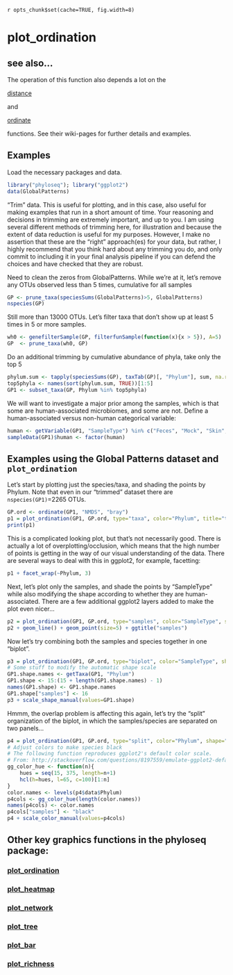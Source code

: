 `r opts_chunk$set(cache=TRUE, fig.width=8)`
<link href="http://kevinburke.bitbucket.org/markdowncss/markdown.css" rel="stylesheet"></link>


# plot_ordination

## see also...
The operation of this function also depends a lot on the 

[distance](https://github.com/joey711/phyloseq/wiki/distance)

and

[ordinate](https://github.com/joey711/phyloseq/wiki/ordinate)

functions. See their wiki-pages for further details and examples.

## Examples

Load the necessary packages and data.
```r
library("phyloseq"); library("ggplot2")
data(GlobalPatterns)
```

"Trim" data. This is useful for plotting, and in this case, also useful for making examples that run in a short amount of time. Your reasoning and decisions in trimming are extremely important, and up to you. I am using several different methods of trimming here, for illustration and because the extent of data reduction is useful for my purposes. However, I make no assertion that these are the "right" approach(es) for your data, but rather, I highly recommend that you think hard about any trimming you do, and only commit to including it in your final analysis pipeline if you can defend the choices and have checked that they are robust. 

Need to clean the zeros from GlobalPatterns. While we're at it, let's remove any OTUs observed less than 5 times, cumulative for all samples

```r
GP <- prune_taxa(speciesSums(GlobalPatterns)>5, GlobalPatterns)
nspecies(GP)
```

Still more than $13000$ OTUs. Let's filter taxa that don't show up at least 5 times in 5 or more samples.

```r
wh0 <- genefilterSample(GP, filterfunSample(function(x){x > 5}), A=5)
GP  <- prune_taxa(wh0, GP)
```

Do an additional trimming by cumulative abundance of phyla, take only the top 5

```r
phylum.sum <- tapply(speciesSums(GP), taxTab(GP)[, "Phylum"], sum, na.rm = TRUE)
top5phyla <- names(sort(phylum.sum, TRUE))[1:5]
GP1 <- subset_taxa(GP, Phylum %in% top5phyla)
```

We will want to investigate a major prior among the samples, which is that some are human-associated microbiomes, and some are not. Define a human-associated versus non-human categorical variable:

```r
human <- getVariable(GP1, "SampleType") %in% c("Feces", "Mock", "Skin", "Tongue")
sampleData(GP1)$human <- factor(human)
```



## Examples using the Global Patterns dataset and `plot_ordination`

Let's start by plotting just the species/taxa, and shading the points by Phylum. Note that even in our "trimmed" dataset there are `nspecies(GP1)`=2265 OTUs.

```r
GP.ord <- ordinate(GP1, "NMDS", "bray")
p1 = plot_ordination(GP1, GP.ord, type="taxa", color="Phylum", title="taxa")
print(p1)
```


This is a complicated looking plot, but that's not necessarily good. There is actually a lot of overplotting/occlusion, which means that the high number of points is getting in the way of our visual understanding of the data. There are several ways to deal with this in ggplot2, for example, facetting:

```r
p1 + facet_wrap(~Phylum, 3)
```


Next, let's plot only the samples, and shade the points by "SampleType" while also modifying the shape according to whether they are human-associated. There are a few additional ggplot2 layers added to make the plot even nicer...

```r
p2 = plot_ordination(GP1, GP.ord, type="samples", color="SampleType", shape="human") 
p2 + geom_line() + geom_point(size=5) + ggtitle("samples")
```


Now let's try combining both the samples and species together in one "biplot".

```r
p3 = plot_ordination(GP1, GP.ord, type="biplot", color="SampleType", shape="Phylum", title="biplot")
# Some stuff to modify the automatic shape scale
GP1.shape.names <- getTaxa(GP1, "Phylum")
GP1.shape <- 15:(15 + length(GP1.shape.names) - 1)
names(GP1.shape) <- GP1.shape.names
GP1.shape["samples"] <- 16
p3 + scale_shape_manual(values=GP1.shape)
```


Hmmm, the overlap problem is affecting this again, let's try the "split" organization of the biplot, in which the samples/species are separated on two panels...
```r
p4 = plot_ordination(GP1, GP.ord, type="split", color="Phylum", shape="human", label="SampleType", title="split") 
# Adjust colors to make species black
# The following function reproduces ggplot2's default color scale.
# From: http://stackoverflow.com/questions/8197559/emulate-ggplot2-default-color-palette
gg_color_hue <- function(n){
	hues = seq(15, 375, length=n+1)
	hcl(h=hues, l=65, c=100)[1:n]
}
color.names <- levels(p4$data$Phylum)
p4cols <- gg_color_hue(length(color.names))
names(p4cols) <- color.names
p4cols["samples"] <- "black"
p4 + scale_color_manual(values=p4cols)
```
			

## Other key graphics functions in the phyloseq package:

### [plot_ordination](http://joey711.github.com/phyloseq/plot_ordination-examples)

### [plot_heatmap](http://joey711.github.com/phyloseq/plot_heatmap-examples)

### [plot_network](http://joey711.github.com/phyloseq/plot_network-examples)

### [plot_tree](http://joey711.github.com/phyloseq/plot_tree-examples)

### [plot_bar](http://joey711.github.com/phyloseq/plot_bar-examples)

### [plot_richness](http://joey711.github.com/phyloseq/plot_richness-examples)
